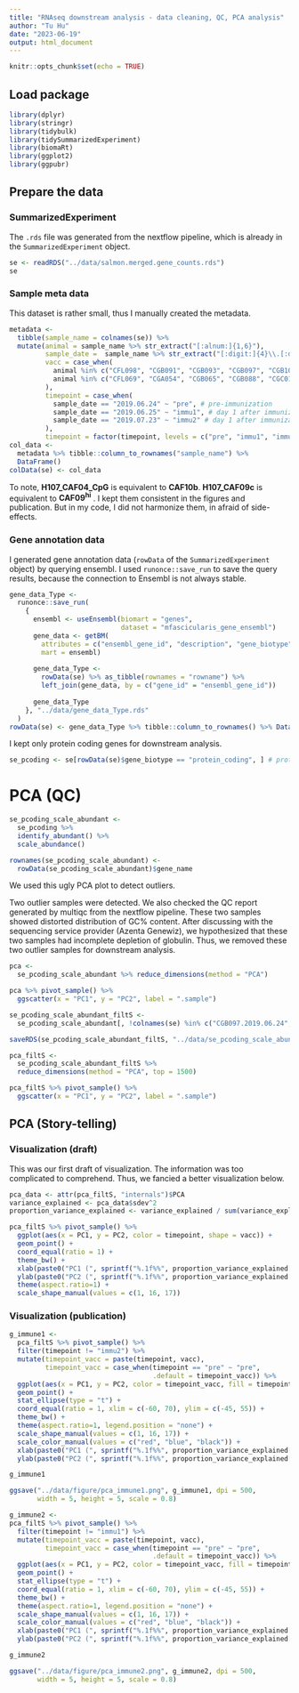 ```yaml
---
title: "RNAseq downstream analysis - data cleaning, QC, PCA analysis"
author: "Tu Hu"
date: "2023-06-19"
output: html_document
---
```


```r
knitr::opts_chunk$set(echo = TRUE)
```

## Load package

```r
library(dplyr)
library(stringr)
library(tidybulk)
library(tidySummarizedExperiment)
library(biomaRt)
library(ggplot2)
library(ggpubr)
```

## Prepare the data

### SummarizedExperiment

The `.rds` file was generated from the nextflow pipeline, which is already in the `SummarizedExperiment` object.

```r
se <- readRDS("../data/salmon.merged.gene_counts.rds")
se
```

### Sample meta data

This dataset is rather small, thus I manually created the metadata.

```r
metadata <-
  tibble(sample_name = colnames(se)) %>% 
  mutate(animal = sample_name %>% str_extract("[:alnum:]{1,6}"),
         sample_date =  sample_name %>% str_extract("[:digit:]{4}\\.[:digit:]{2}\\.[:digit:]{2}"),
         vacc = case_when(
           animal %in% c("CFL098", "CGB091", "CGB093", "CGB097", "CGB104") ~ "H107_CAF04_CpG",
           animal %in% c("CFL069", "CGA054", "CGB065", "CGB088", "CGC010") ~ "H107_CAF09c"
         ),
         timepoint = case_when(
           sample_date == "2019.06.24" ~ "pre", # pre-immunization
           sample_date == "2019.06.25" ~ "immu1", # day 1 after immunization 1
           sample_date == "2019.07.23" ~ "immu2" # day 1 after immunization 2
         ),
         timepoint = factor(timepoint, levels = c("pre", "immu1", "immu2")))
col_data <- 
  metadata %>% tibble::column_to_rownames("sample_name") %>% 
  DataFrame()
colData(se) <- col_data
```

To note, **H107_CAF04_CpG** is equivalent to **CAF10b**. **H107_CAF09c** is equivalent to **CAF09^hi^** . I kept them consistent in the figures and publication. But in my code, I did not harmonize them, in afraid of side-effects.

### Gene annotation data

I generated gene annotation data (`rowData` of the `SummarizedExperiment` object) by querying ensembl. I used `runonce::save_run` to save the query results, because the connection to Ensembl is not always stable.

```r
gene_data_Type <- 
  runonce::save_run(
    {
      ensembl <- useEnsembl(biomart = "genes", 
                            dataset = "mfascicularis_gene_ensembl")
      gene_data <- getBM(
        attributes = c("ensembl_gene_id", "description", "gene_biotype"), 
        mart = ensembl)
      
      gene_data_Type <- 
        rowData(se) %>% as_tibble(rownames = "rowname") %>% 
        left_join(gene_data, by = c("gene_id" = "ensembl_gene_id"))
      
      gene_data_Type
    }, "../data/gene_data_Type.rds"
  )
rowData(se) <- gene_data_Type %>% tibble::column_to_rownames() %>% DataFrame()
```

I kept only protein coding genes for downstream analysis.

```r
se_pcoding <- se[rowData(se)$gene_biotype == "protein_coding", ] # protein coding gene
```

# PCA (QC)

```r
se_pcoding_scale_abundant <- 
  se_pcoding %>% 
  identify_abundant() %>% 
  scale_abundance()

rownames(se_pcoding_scale_abundant) <- 
  rowData(se_pcoding_scale_abundant)$gene_name
```

We used this ugly PCA plot to detect outliers.

Two outlier samples were detected. We also checked the QC report generated by multiqc from the nextflow pipeline. These two samples showed distorted distribution of GC% content. After discussing with the sequencing service provider (Azenta Genewiz), we hypothesized that these two samples had incomplete depletion of globulin. Thus, we removed these two outlier samples for downstream analysis.

```r
pca <- 
  se_pcoding_scale_abundant %>% reduce_dimensions(method = "PCA")

pca %>% pivot_sample() %>% 
  ggscatter(x = "PC1", y = "PC2", label = ".sample")
```

```r
se_pcoding_scale_abundant_filtS <- 
  se_pcoding_scale_abundant[, !colnames(se) %in% c("CGB097.2019.06.24", "CGB065.2019.06.24")]
```

```r
saveRDS(se_pcoding_scale_abundant_filtS, "../data/se_pcoding_scale_abundant_filtS.rds")
```

```r
pca_filtS <- 
  se_pcoding_scale_abundant_filtS %>% 
  reduce_dimensions(method = "PCA", top = 1500)

pca_filtS %>% pivot_sample() %>% 
  ggscatter(x = "PC1", y = "PC2", label = ".sample")
```

## PCA (Story-telling)

### Visualization (draft)

This was our first draft of visualization. The information was too complicated to comprehend. Thus, we fancied a better visualization below.

```r
pca_data <- attr(pca_filtS, "internals")$PCA
variance_explained <- pca_data$sdev^2
proportion_variance_explained <- variance_explained / sum(variance_explained)
```

```r
pca_filtS %>% pivot_sample() %>%
  ggplot(aes(x = PC1, y = PC2, color = timepoint, shape = vacc)) +
  geom_point() +
  coord_equal(ratio = 1) +
  theme_bw() +
  xlab(paste0("PC1 (", sprintf("%.1f%%", proportion_variance_explained[1] * 100), ")")) +
  ylab(paste0("PC2 (", sprintf("%.1f%%", proportion_variance_explained[2] * 100), ")")) +
  theme(aspect.ratio=1) +
  scale_shape_manual(values = c(1, 16, 17))
```

### Visualization (publication)

```r
g_immune1 <- 
  pca_filtS %>% pivot_sample() %>%
  filter(timepoint != "immu2") %>% 
  mutate(timepoint_vacc = paste(timepoint, vacc),
         timepoint_vacc = case_when(timepoint == "pre" ~ "pre",
                                    .default = timepoint_vacc)) %>% 
  ggplot(aes(x = PC1, y = PC2, color = timepoint_vacc, fill = timepoint_vacc)) +
  geom_point() +
  stat_ellipse(type = "t") +
  coord_equal(ratio = 1, xlim = c(-60, 70), ylim = c(-45, 55)) +
  theme_bw() +
  theme(aspect.ratio=1, legend.position = "none") +
  scale_shape_manual(values = c(1, 16, 17)) +
  scale_color_manual(values = c("red", "blue", "black")) +
  xlab(paste0("PC1 (", sprintf("%.1f%%", proportion_variance_explained[1] * 100), ")")) +
  ylab(paste0("PC2 (", sprintf("%.1f%%", proportion_variance_explained[2] * 100), ")")) 

g_immune1

ggsave("../data/figure/pca_immune1.png", g_immune1, dpi = 500, 
       width = 5, height = 5, scale = 0.8)

```

```r
g_immune2 <- 
pca_filtS %>% pivot_sample() %>%
  filter(timepoint != "immu1") %>% 
  mutate(timepoint_vacc = paste(timepoint, vacc),
         timepoint_vacc = case_when(timepoint == "pre" ~ "pre",
                                    .default = timepoint_vacc)) %>% 
  ggplot(aes(x = PC1, y = PC2, color = timepoint_vacc, fill = timepoint_vacc)) +
  geom_point() +
  stat_ellipse(type = "t") +
  coord_equal(ratio = 1, xlim = c(-60, 70), ylim = c(-45, 55)) +
  theme_bw() +
  theme(aspect.ratio=1, legend.position = "none") +
  scale_shape_manual(values = c(1, 16, 17)) +
  scale_color_manual(values = c("red", "blue", "black")) +
  xlab(paste0("PC1 (", sprintf("%.1f%%", proportion_variance_explained[1] * 100), ")")) +
  ylab(paste0("PC2 (", sprintf("%.1f%%", proportion_variance_explained[2] * 100), ")"))

g_immune2

ggsave("../data/figure/pca_immune2.png", g_immune2, dpi = 500, 
       width = 5, height = 5, scale = 0.8)
```
